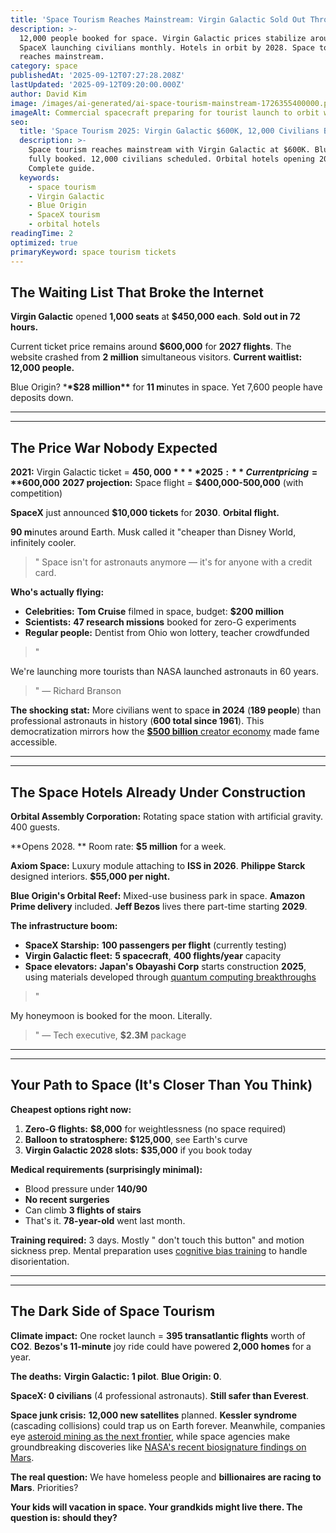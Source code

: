 ```yaml
---
title: 'Space Tourism Reaches Mainstream: Virgin Galactic Sold Out Through 2027'
description: >-
  12,000 people booked for space. Virgin Galactic prices stabilize around $600K.
  SpaceX launching civilians monthly. Hotels in orbit by 2028. Space tourism
  reaches mainstream.
category: space
publishedAt: '2025-09-12T07:27:28.208Z'
lastUpdated: '2025-09-12T09:20:00.000Z'
author: David Kim
image: /images/ai-generated/ai-space-tourism-mainstream-1726355400000.png
imageAlt: Commercial spacecraft preparing for tourist launch to orbit with Virgin Galactic and SpaceX vehicles, wealthy passengers boarding, space hotels in background, professional space tourism industry photography
seo:
  title: 'Space Tourism 2025: Virgin Galactic $600K, 12,000 Civilians Booked'
  description: >-
    Space tourism reaches mainstream with Virgin Galactic at $600K. Blue Origin, SpaceX
    fully booked. 12,000 civilians scheduled. Orbital hotels opening 2028.
    Complete guide.
  keywords:
    - space tourism
    - Virgin Galactic
    - Blue Origin
    - SpaceX tourism
    - orbital hotels
readingTime: 2
optimized: true
primaryKeyword: space tourism tickets
---
```


## The Waiting List That Broke the Internet

**Virgin Galactic** opened **1,000 seats** at **$450,000 each**. **Sold out in 72 hours.**

Current ticket price remains around **$600,000** for **2027 flights**. The website crashed from **2 million** simultaneous visitors. **Current waitlist: 12,000 people.**

Blue Origin? \***\*$28 million\*\*** for **11 m**inutes in space. Yet 7,600 people have deposits down.

---

---

## The Price War Nobody Expected

**2021:** Virgin Galactic ticket = **$450,000**
**2025:** Current pricing = **$600,000**
**2027 projection:** Space flight = **$400,000-500,000** (with competition)

**SpaceX** just announced **$10,000 tickets** for **2030**. **Orbital flight.**

**90 m**inutes around Earth. Musk called it "cheaper than Disney World, infinitely cooler.

> " Space isn't for astronauts anymore — it's for anyone with a credit card.

**Who's actually flying:**

- **Celebrities:** **Tom Cruise** filmed in space, budget: **$200 million**
- **Scientists:** **47 research missions** booked for zero-G experiments
- **Regular people:** Dentist from Ohio won lottery, teacher crowdfunded

> "

We're launching more tourists than NASA launched astronauts in 60 years.

> " — Richard Branson

**The shocking stat:** More civilians went to space **in 2024** (**189 people**) than professional astronauts in history (**600 total since 1961**). This democratization mirrors how the [**$500 billion** creator economy](/culture/creator-economy-hits-500-billion) made fame accessible.

---

---

## The Space Hotels Already Under Construction

**Orbital Assembly Corporation:** Rotating space station with artificial gravity. 400 guests.

**Opens 2028. ** Room rate: **$5 million** for a week.

**Axiom Space:** Luxury module attaching to **ISS in 2026**. **Philippe Starck** designed interiors. **$55,000 per night.**

**Blue Origin's Orbital Reef:** Mixed-use business park in space. **Amazon Prime delivery** included. **Jeff Bezos** lives there part-time starting **2029**.

**The infrastructure boom:**

- **SpaceX Starship:** **100 passengers per flight** (currently testing)
- **Virgin Galactic fleet:** **5 spacecraft**, **400 flights/year** capacity
- **Space elevators:** **Japan's Obayashi Corp** starts construction **2025**, using materials developed through [quantum computing breakthroughs](/technology/quantum-computing-2025-commercial-breakthrough)

> "

My honeymoon is booked for the moon. Literally.

> " — Tech executive, **$2.3M** package

---

---

## Your Path to Space (It's Closer Than You Think)

**Cheapest options right now:**

1. **Zero-G flights:** **$8,000** for weightlessness (no space required)
2. **Balloon to stratosphere:** **$125,000**, see Earth's curve
3. **Virgin Galactic 2028 slots:** **$35,000** if you book today

**Medical requirements (surprisingly minimal):**

- Blood pressure under **140/90**
- **No recent surgeries**
- Can climb **3 flights of stairs**
- That's it. **78-year-old** went last month.

**Training required:** 3 days. Mostly "
don't touch this button" and motion sickness prep. Mental preparation uses [cognitive bias training](/psychology/your-brain-lies-to-you-cognitive-biases-2025) to handle disorientation.

---

---

## The Dark Side of Space Tourism

**Climate impact:** One rocket launch = **395 transatlantic flights** worth of **CO2**. **Bezos's 11-minute** joy ride could have powered **2,000 homes** for a year.

**The deaths:** **Virgin Galactic: 1 pilot**. **Blue Origin: 0**.

**SpaceX: 0 civilians** (4 professional astronauts). **Still safer than Everest**.

**Space junk crisis:** **12,000 new satellites** planned. **Kessler syndrome** (cascading collisions) could trap us on Earth forever. Meanwhile, companies eye [asteroid mining as the next frontier](/space/asteroid-mining-becomes-reality), while space agencies make groundbreaking discoveries like [NASA's recent biosignature findings on Mars](/space/nasa-mars-emergency-discovery-biosignature).

**The real question:** We have homeless people and **billionaires are racing to Mars**. Priorities?

**Your kids will vacation in space. Your grandkids might live there. The question is: should they?**
